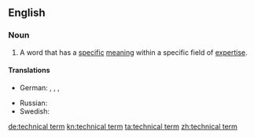 ==English==

===Noun===
{{en-noun|head=[[technical]] [[term]]}}

# A word that has a [[specific]] [[meaning]] within a specific field of [[expertise]].

====Translations====
{{trans-top|word that has a specific meaning within a specific field of expertise}}
* German: {{t+|de|Fachbegriff|m}}, {{t+|de|Fachausdruck|m}}, {{t+|de|Fachwort|n}}, {{t+|de|Terminus technicus|m}}
{{trans-mid}}
* Russian: {{t|ru|технический термин|m|tr=tekhnicheskiy termin|sc=Cyrl}}
* Swedish: {{t|sv|fackterm|c}}
{{trans-bottom}}

[[de:technical term]]
[[kn:technical term]]
[[ta:technical term]]
[[zh:technical term]]